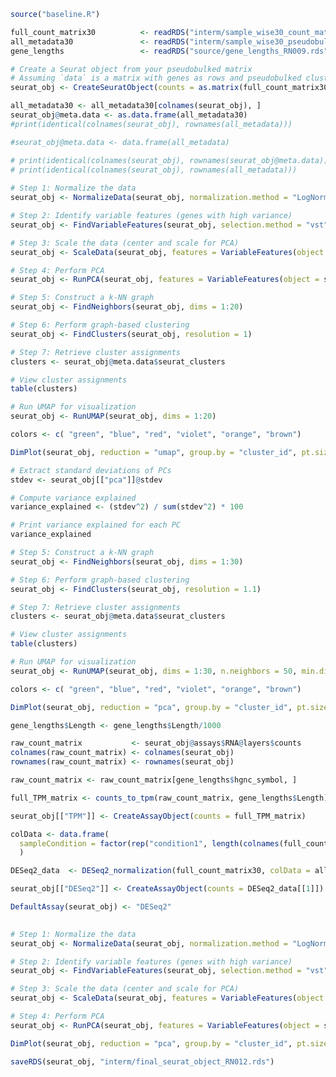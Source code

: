 
```{r}

source("baseline.R")

```

```{r}

full_count_matrix30          <- readRDS("interm/sample_wise30_count_matrix_RAW_RN012.rds")
all_metadata30               <- readRDS("interm/sample_wise30_pseudobulk_all_metadata_RN012.rds")
gene_lengths                 <- readRDS("source/gene_lengths_RN009.rds")

```


```{r}

# Create a Seurat object from your pseudobulked matrix
# Assuming `data` is a matrix with genes as rows and pseudobulked clusters as columns
seurat_obj <- CreateSeuratObject(counts = as.matrix(full_count_matrix30))

all_metadata30 <- all_metadata30[colnames(seurat_obj), ]
seurat_obj@meta.data <- as.data.frame(all_metadata30)
#print(identical(colnames(seurat_obj), rownames(all_metadata)))

#seurat_obj@meta.data <- data.frame(all_metadata)

# print(identical(colnames(seurat_obj), rownames(seurat_obj@meta.data)))
# print(identical(colnames(seurat_obj), rownames(all_metadata)))
  
# Step 1: Normalize the data
seurat_obj <- NormalizeData(seurat_obj, normalization.method = "LogNormalize", scale.factor = 10000)

# Step 2: Identify variable features (genes with high variance)
seurat_obj <- FindVariableFeatures(seurat_obj, selection.method = "vst", nfeatures = 2000)

# Step 3: Scale the data (center and scale for PCA)
seurat_obj <- ScaleData(seurat_obj, features = VariableFeatures(object = seurat_obj))

# Step 4: Perform PCA
seurat_obj <- RunPCA(seurat_obj, features = VariableFeatures(object = seurat_obj))

# Step 5: Construct a k-NN graph
seurat_obj <- FindNeighbors(seurat_obj, dims = 1:20)

# Step 6: Perform graph-based clustering
seurat_obj <- FindClusters(seurat_obj, resolution = 1)

# Step 7: Retrieve cluster assignments
clusters <- seurat_obj@meta.data$seurat_clusters

# View cluster assignments
table(clusters)

# Run UMAP for visualization
seurat_obj <- RunUMAP(seurat_obj, dims = 1:20)

colors <- c( "green", "blue", "red", "violet", "orange", "brown")

DimPlot(seurat_obj, reduction = "umap", group.by = "cluster_id", pt.size = 1.5, cols = colors)

# Extract standard deviations of PCs
stdev <- seurat_obj[["pca"]]@stdev

# Compute variance explained
variance_explained <- (stdev^2) / sum(stdev^2) * 100

# Print variance explained for each PC
variance_explained


```

```{r}

# Step 5: Construct a k-NN graph
seurat_obj <- FindNeighbors(seurat_obj, dims = 1:30)

# Step 6: Perform graph-based clustering
seurat_obj <- FindClusters(seurat_obj, resolution = 1.1)

# Step 7: Retrieve cluster assignments
clusters <- seurat_obj@meta.data$seurat_clusters

# View cluster assignments
table(clusters)

# Run UMAP for visualization
seurat_obj <- RunUMAP(seurat_obj, dims = 1:30, n.neighbors = 50, min.dist = 0.1)

colors <- c( "green", "blue", "red", "violet", "orange", "brown")

DimPlot(seurat_obj, reduction = "pca", group.by = "cluster_id", pt.size = 1.5, cols = colors)


```


```{r}

gene_lengths$Length <- gene_lengths$Length/1000

raw_count_matrix           <- seurat_obj@assays$RNA@layers$counts
colnames(raw_count_matrix) <- colnames(seurat_obj)
rownames(raw_count_matrix) <- rownames(seurat_obj)

raw_count_matrix <- raw_count_matrix[gene_lengths$hgnc_symbol, ]

full_TPM_matrix <- counts_to_tpm(raw_count_matrix, gene_lengths$Length)

seurat_obj[["TPM"]] <- CreateAssayObject(counts = full_TPM_matrix)

```


```{r}

colData <- data.frame(
  sampleCondition = factor(rep("condition1", length(colnames(full_count_matrix30)))) # Assuming 10 samples
  )

DESeq2_data  <- DESeq2_normalization(full_count_matrix30, colData = all_metadata30)

seurat_obj[["DESeq2"]] <- CreateAssayObject(counts = DESeq2_data[[1]])

```


```{r}

DefaultAssay(seurat_obj) <- "DESeq2"

  
# Step 1: Normalize the data
seurat_obj <- NormalizeData(seurat_obj, normalization.method = "LogNormalize", scale.factor = 10000)

# Step 2: Identify variable features (genes with high variance)
seurat_obj <- FindVariableFeatures(seurat_obj, selection.method = "vst", nfeatures = 2000)

# Step 3: Scale the data (center and scale for PCA)
seurat_obj <- ScaleData(seurat_obj, features = VariableFeatures(object = seurat_obj))

# Step 4: Perform PCA
seurat_obj <- RunPCA(seurat_obj, features = VariableFeatures(object = seurat_obj))

DimPlot(seurat_obj, reduction = "pca", group.by = "cluster_id", pt.size = 4, cols = colors)

```


```{r}

saveRDS(seurat_obj, "interm/final_seurat_object_RN012.rds")

```
